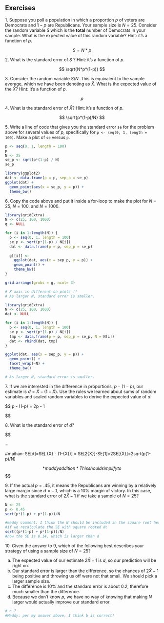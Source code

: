 
## Exercises

1\. Suppose you poll a population in which a proportion $p$ of voters are Democrats and $1-p$ are Republicans. Your sample size is $N=25$. Consider the random variable $S$ which is the **total** number of Democrats in your sample. What is the expected value of this random variable? Hint: it's a function of $p$.

$$
S = N*p
$$

2\. What is the standard error of $S$ ? Hint: it's a function of $p$.

$$
\sqrt{N*p*(1-p)}
$$

3\. Consider the random variable $S/N$. This is equivalent to the sample average, which we have been denoting as $\bar{X}$. What is the expected value of the $\bar{X}$? Hint: it's a function of $p$.

$$
p
$$

4\. What is the standard error of $\bar{X}$? Hint: it's a function of $p$.

$$
\sqrt{p*(1-p)/N}
$$

5\. Write a line of code that gives you the standard error `se` for the problem above for several values of $p$, specifically for `p <- seq(0, 1, length = 100)`. Make a plot of `se` versus `p`.

```r
p <- seq(0, 1, length = 100)
p
N <- 25
se_p <- sqrt(p*(1-p) / N)
se_p

library(ggplot2)
dat <- data.frame(p = p, sep_p = se_p)
ggplot(dat) + 
  geom_point(aes(x = se_p, y = p)) + 
  theme_bw()

```

6\. Copy the code above and put it inside a for-loop to make the plot for $N=25$, $N=100$, and $N=1000$.

```r
library(gridExtra)
N <- c(25, 100, 1000)
g <- NULL

for (i in 1:length(N)) {
  p <- seq(0, 1, length = 100)
  se_p <- sqrt(p*(1-p) / N[i])
  dat <- data.frame(p = p, sep_p = se_p)
  
  g[[i]] <- 
    ggplot(dat, aes(x = sep_p, y = p)) + 
    geom_point() + 
    theme_bw()
}

grid.arrange(grobs = g, ncol= 3)

# X axis is different on plots !! 
# As larger N, standard error is smaller. 

```

```r
library(gridExtra)
N <- c(25, 100, 1000)
dat <- NULL

for (i in 1:length(N)) {
  p <- seq(0, 1, length = 100)
  se_p <- sqrt(p*(1-p) / N[i])
  tmp <- data.frame(p = p, sep_p = se_p, N = N[i])
  dat <- rbind(dat, tmp)
}

ggplot(dat, aes(x = sep_p, y = p)) +
  geom_point() + 
  facet_wrap(~N) +
  theme_bw()

# As larger N, standard error is smaller. 

```

7\. If we are interested in the difference in proportions, $p - (1-p)$, our estimate is $d = \bar{X} - (1-\bar{X})$. Use the rules we learned about sums of random variables and scaled random variables to derive the expected value of $d$.

$$
p - (1-p) = 2p - 1

$$

8\. What is the standard error of $d$?

$$

\sqrt{p(1-p)/N + (1-p)(1-(1-p))/N} 
= \sqrt{[p(1-p) + p(1-p)]/N}

#maihan:
SE[d]=SE[ \bar{X} - (1-\bar{X})] = SE[2\bar{X}]-SE[1]=2SE[\bar{X}]=2sqrt(p(1-p)/N)

$$
*maddy addition*
This should simplify to $$\sqrt{2*p(1-p)/N}$$


9\. If the actual $p=.45$, it means the Republicans are winning by a relatively large margin since $d= -.1$, which is a 10% margin of victory. In this case, what is the standard error of $2\hat{X}-1$ if we take a sample of $N=25$?

```r
N <- 25
p <- 0.45
sqrt(p*(1-p) + p*(1-p))/N

#maddy comment: I think the N should be included in the square root here!
#if we recalculate the SE with square rooted N:
sqrt((p*(1-p) + p*(1-p))/N)
#now the SE is 0.14, which is larger than d
```

10\. Given the answer to 9, which of the following best describes your strategy of using a sample size of $N=25$?

a.  The expected value of our estimate $2\bar{X}-1$ is $d$, so our prediction will be right on.
b.  Our standard error is larger than the difference, so the chances of $2\bar{X}-1$ being positive and throwing us off were not that small. We should pick a larger sample size.
c.  The difference is 10% and the standard error is about 0.2, therefore much smaller than the difference.
d.  Because we don't know $p$, we have no way of knowing that making $N$ larger would actually improve our standard error.

```r
# c ? 
#Maddy: per my answer above, I think b is correct!

```